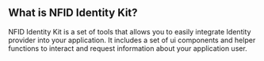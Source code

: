 
## What is NFID Identity Kit?

NFID Identity Kit is a set of tools that allows you to easily integrate Identity provider into your application. It includes a set of ui components and helper functions to interact and request information about your application user.